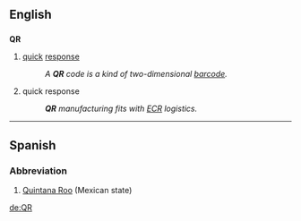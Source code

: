==English==

==={{initialism}}===
'''QR'''
{{wikipedia|QR code}}
# {{marketing|retailing}} [[quick]] [[response]]
#: ''A '''QR''' code is a kind of two-dimensional [[barcode]].''
# {{context|logistics|manufacturing}} quick response
#: '''''QR''' manufacturing fits with [[ECR]] logistics.''

----

==Spanish==

===Abbreviation===
{{head|es|abbreviation}}

# [[Quintana Roo]] (Mexican state)

[[de:QR]]